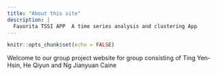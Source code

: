 ```yaml
---
title: "About this site"
description: |
  Favorita TSSI APP  A time series analysis and clustering App
---
```


```r
knitr::opts_chunk$set(echo = FALSE)
```

Welcome to our group project website for group consisting of Ting Yen-Hsin, He Qiyun and Ng Jianyuan Caine



